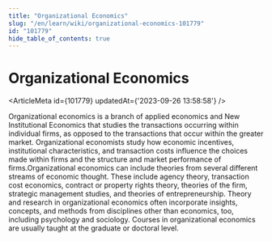 ```yaml
---
title: "Organizational Economics"
slug: "/en/learn/wiki/organizational-economics-101779"
id: "101779"
hide_table_of_contents: true
---
```



# Organizational Economics

<ArticleMeta id={101779} updatedAt={'2023-09-26 13:58:58'} />
<div className='border-solid border-b border-t-0 my-4 border-[var(--ifm-color-gray-300)]' />

Organizational economics is a branch of applied economics and New Institutional Economics that studies the transactions occurring within individual firms, as opposed to the transactions that occur within the greater market. Organizational economists study how economic incentives, institutional characteristics, and transaction costs influence the choices made within firms and the structure and market performance of firms.Organizational economics can include theories from several different streams of economic thought. These include agency theory, transaction cost economics, contract or property rights theory, theories of the firm, strategic management studies, and theories of entrepreneurship. Theory and research in organizational economics often incorporate insights, concepts, and methods from disciplines other than economics, too, including psychology and sociology. Courses in organizational economics are usually taught at the graduate or doctoral level.
